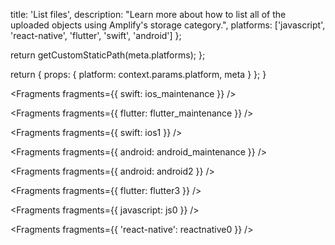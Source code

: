 
  title: 'List files',
  description:
    "Learn more about how to list all of the uploaded objects using Amplify's storage category.",
  platforms: ['javascript', 'react-native', 'flutter', 'swift', 'android']
};

  return getCustomStaticPath(meta.platforms);
};

  return {
    props: {
      platform: context.params.platform,
      meta
    }
  };
}


<Fragments fragments={{ swift: ios_maintenance }} />


<Fragments fragments={{ flutter: flutter_maintenance }} />


<Fragments fragments={{ swift: ios1 }} />


<Fragments fragments={{ android: android_maintenance }} />


<Fragments fragments={{ android: android2 }} />


<Fragments fragments={{ flutter: flutter3 }} />


<Fragments fragments={{ javascript: js0 }} />


<Fragments fragments={{ 'react-native': reactnative0 }} />
